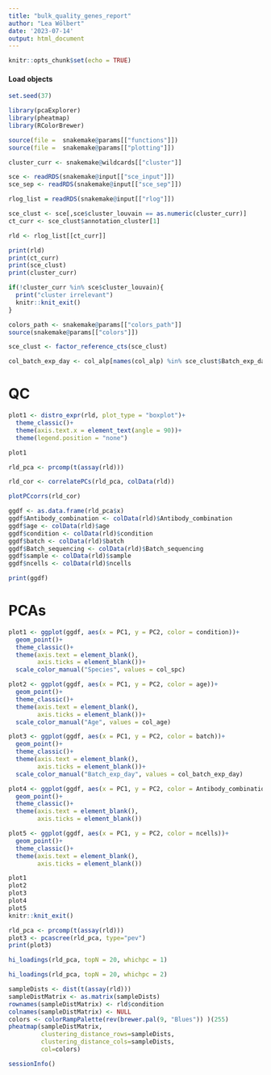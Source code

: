 ```yaml
---
title: "bulk_quality_genes_report"
author: "Lea Wölbert"
date: '2023-07-14'
output: html_document
---
```


```r
knitr::opts_chunk$set(echo = TRUE)
```

#### Load objects

```r
set.seed(37)
```

```r
library(pcaExplorer)
library(pheatmap)
library(RColorBrewer)
```

```r
source(file =  snakemake@params[["functions"]])
source(file =  snakemake@params[["plotting"]])
```

```r
cluster_curr <- snakemake@wildcards[["cluster"]]

sce <- readRDS(snakemake@input[["sce_input"]])
sce_sep <- readRDS(snakemake@input[["sce_sep"]])

rlog_list = readRDS(snakemake@input[["rlog"]])

sce_clust <- sce[,sce$cluster_louvain == as.numeric(cluster_curr)]
ct_curr <- sce_clust$annotation_cluster[1]

rld <- rlog_list[[ct_curr]]

print(rld)
print(ct_curr)
print(sce_clust)
print(cluster_curr)

if(!cluster_curr %in% sce$cluster_louvain){
  print("cluster irrelevant")
  knitr::knit_exit()
}

```

```r
colors_path <- snakemake@params[["colors_path"]]
source(snakemake@params[["colors"]])
```

```r
sce_clust <- factor_reference_cts(sce_clust)

col_batch_exp_day <- col_alp[names(col_alp) %in% sce_clust$Batch_exp_day]
```

# QC

```r
plot1 <- distro_expr(rld, plot_type = "boxplot")+
  theme_classic()+
  theme(axis.text.x = element_text(angle = 90))+
  theme(legend.position = "none")

plot1
```

```r
rld_pca <- prcomp(t(assay(rld)))

rld_cor <- correlatePCs(rld_pca, colData(rld))

plotPCcorrs(rld_cor)

```

```r

ggdf <- as.data.frame(rld_pca$x)
ggdf$Antibody_combination <- colData(rld)$Antibody_combination
ggdf$age <- colData(rld)$age
ggdf$condition <- colData(rld)$condition
ggdf$batch <- colData(rld)$batch
ggdf$Batch_sequencing <- colData(rld)$Batch_sequencing
ggdf$sample <- colData(rld)$sample
ggdf$ncells <- colData(rld)$ncells

print(ggdf)
```


# PCAs

```r
plot1 <- ggplot(ggdf, aes(x = PC1, y = PC2, color = condition))+
  geom_point()+
  theme_classic()+
  theme(axis.text = element_blank(),
        axis.ticks = element_blank())+
  scale_color_manual("Species", values = col_spc)

plot2 <- ggplot(ggdf, aes(x = PC1, y = PC2, color = age))+
  geom_point()+
  theme_classic()+
  theme(axis.text = element_blank(),
        axis.ticks = element_blank())+
  scale_color_manual("Age", values = col_age)

plot3 <- ggplot(ggdf, aes(x = PC1, y = PC2, color = batch))+
  geom_point()+
  theme_classic()+
  theme(axis.text = element_blank(),
        axis.ticks = element_blank())+
  scale_color_manual("Batch_exp_day", values = col_batch_exp_day)

plot4 <- ggplot(ggdf, aes(x = PC1, y = PC2, color = Antibody_combination))+
  geom_point()+
  theme_classic()+
  theme(axis.text = element_blank(),
        axis.ticks = element_blank())

plot5 <- ggplot(ggdf, aes(x = PC1, y = PC2, color = ncells))+
  geom_point()+
  theme_classic()+
  theme(axis.text = element_blank(),
        axis.ticks = element_blank())

plot1
plot2
plot3
plot4
plot5
knitr::knit_exit()

```

```r
rld_pca <- prcomp(t(assay(rld)))
plot3 <- pcascree(rld_pca, type="pev")
print(plot3)
```

```r
hi_loadings(rld_pca, topN = 20, whichpc = 1)
```

```r
hi_loadings(rld_pca, topN = 20, whichpc = 2)
```

```r
sampleDists <- dist(t(assay(rld)))
sampleDistMatrix <- as.matrix(sampleDists)
rownames(sampleDistMatrix) <- rld$condition
colnames(sampleDistMatrix) <- NULL
colors <- colorRampPalette(rev(brewer.pal(9, "Blues")) )(255)
pheatmap(sampleDistMatrix,
         clustering_distance_rows=sampleDists,
         clustering_distance_cols=sampleDists,
         col=colors)
```

```r
sessionInfo()
```
